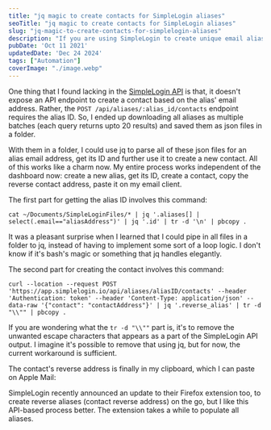 ```yaml
---
title: "jq magic to create contacts for SimpleLogin aliases"
seoTitle: "jq magic to create contacts for SimpleLogin aliases"
slug: "jq-magic-to-create-contacts-for-simplelogin-aliases"
description: "If you are using SimpleLogin to create unique email aliases, here's a hacky workaround using jq to create contact reverse alias from your terminal application."
pubDate: 'Oct 11 2021'
updatedDate: 'Dec 24 2024'
tags: ["Automation"]
coverImage: "./image.webp"
---
```


One thing that I found lacking in the [SimpleLogin API](https://github.com/simple-login/app/blob/master/docs/api.md) is that, it doesn't expose an API endpoint to create a contact based on the alias' email address. Rather, the `POST /api/aliases/:alias_id/contacts` endpoint requires the alias ID. So, I ended up downloading all aliases as multiple batches (each query returns upto 20 results) and saved them as json files in a folder.

With them in a folder, I could use jq to parse all of these json files for an alias email address, get its ID and further use it to create a new contact. All of this works like a charm now. My entire process works independent of the dashboard now: create a new alias, get its ID, create a contact, copy the reverse contact address, paste it on my email client.

The first part for getting the alias ID involves this command:

```text
cat ~/Documents/SimpleLoginFiles/* | jq '.aliases[] | select(.email=="aliasAddress")' | jq '.id' | tr -d '\n' | pbcopy .
```

It was a pleasant surprise when I learned that I could pipe in all files in a folder to jq, instead of having to implement some sort of a loop logic. I don't know if it's bash's magic or something that jq handles elegantly.

The second part for creating the contact involves this command:

```text
curl --location --request POST 'https://app.simplelogin.io/api/aliases/aliasID/contacts' --header 'Authentication: token' --header 'Content-Type: application/json' --data-raw '{"contact": "contactAddress"}' | jq '.reverse_alias' | tr -d "\\"" | pbcopy .
```

If you are wondering what the `tr -d "\\""` part is, it's to remove the unwanted escape characters that appears as a part of the SimpleLogin API output. I imagine it's possible to remove that using jq, but for now, the current workaround is sufficient.

The contact's reverse address is finally in my clipboard, which I can paste on Apple Mail:

<R2Image imageKey="assets/jq-magic-to-create-contacts-for-simplelogin-aliases-3976fae0-0b0f-42c5-8361-c78f3f890db0.png" alt="A screenshot of Apple mail composer that shows SimpleLogin reverse alias as a readable sender name" />

SimpleLogin recently announced an update to their Firefox extension too, to create reverse aliases (contact reverse address) on the go, but I like this API-based process better. The extension takes a while to populate all aliases.
